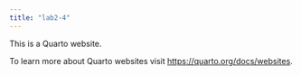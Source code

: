 ```yaml
---
title: "lab2-4"
---
```


This is a Quarto website.

To learn more about Quarto websites visit <https://quarto.org/docs/websites>.
